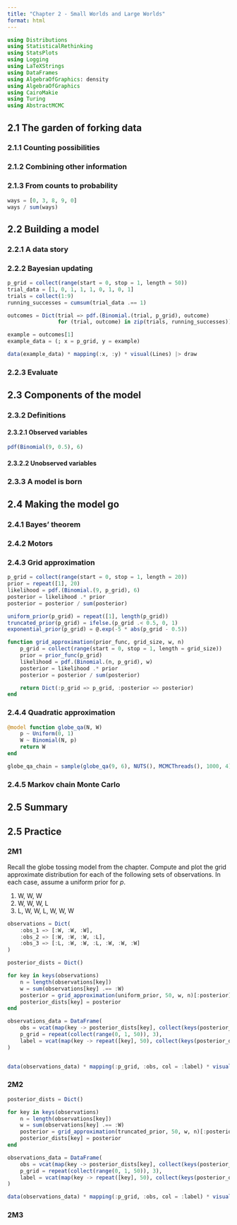 ```yaml
---
title: "Chapter 2 - Small Worlds and Large Worlds"
format: html
---
```


```julia
using Distributions
using StatisticalRethinking
using StatsPlots
using Logging
using LaTeXStrings
using DataFrames
using AlgebraOfGraphics: density
using AlgebraOfGraphics
using CairoMakie
using Turing
using AbstractMCMC
```

## 2.1 The garden of forking data

### 2.1.1 Counting possibilities

### 2.1.2 Combining other information

### 2.1.3 From counts to probability

```julia
ways = [0, 3, 8, 9, 0]
ways / sum(ways)
```

## 2.2 Building a model

### 2.2.1 A data story

### 2.2.2 Bayesian updating

```julia
p_grid = collect(range(start = 0, stop = 1, length = 50))
trial_data = [1, 0, 1, 1, 1, 0, 1, 0, 1]
trials = collect(1:9)
running_successes = cumsum(trial_data .== 1)

outcomes = Dict(trial => pdf.(Binomial.(trial, p_grid), outcome)
                for (trial, outcome) in zip(trials, running_successes))

example = outcomes[1]
example_data = (; x = p_grid, y = example)

data(example_data) * mapping(:x, :y) * visual(Lines) |> draw
```

### 2.2.3 Evaluate

## 2.3 Components of the model

### 2.3.2 Definitions

#### 2.3.2.1 Observed variables
```julia
pdf(Binomial(9, 0.5), 6)
```

#### 2.3.2.2 Unobserved variables

### 2.3.3 A model is born

## 2.4 Making the model go

### 2.4.1 Bayes' theorem

### 2.4.2 Motors

### 2.4.3 Grid approximation
```julia
p_grid = collect(range(start = 0, stop = 1, length = 20))
prior = repeat([1], 20)
likelihood = pdf.(Binomial.(9, p_grid), 6)
posterior = likelihood .* prior
posterior = posterior / sum(posterior)
```

```julia
uniform_prior(p_grid) = repeat([1], length(p_grid))
truncated_prior(p_grid) = ifelse.(p_grid .< 0.5, 0, 1)
exponential_prior(p_grid) = @.exp(-5 * abs(p_grid - 0.5))

function grid_approximation(prior_func, grid_size, w, n)
    p_grid = collect(range(start = 0, stop = 1, length = grid_size))
    prior = prior_func(p_grid)
    likelihood = pdf.(Binomial.(n, p_grid), w)
    posterior = likelihood .* prior
    posterior = posterior / sum(posterior)

    return Dict(:p_grid => p_grid, :posterior => posterior)
end
```

### 2.4.4 Quadratic approximation
```julia
@model function globe_qa(N, W)
    p ~ Uniform(0, 1)
    W ~ Binomial(N, p)
    return W
end

globe_qa_chain = sample(globe_qa(9, 6), NUTS(), MCMCThreads(), 1000, 4)
```

### 2.4.5 Markov chain Monte Carlo

## 2.5 Summary

## 2.5 Practice

### 2M1
Recall the globe tossing model from the chapter. Compute and plot the grid approximate distribution for each of the following sets of observations. In each case, assume a uniform prior for $p$.

1. W, W, W
2. W, W, W, L
3. L, W, W, L, W, W, W

```julia
observations = Dict(
    :obs_1 => [:W, :W, :W],
    :obs_2 => [:W, :W, :W, :L],
    :obs_3 => [:L, :W, :W, :L, :W, :W, :W]
)

posterior_dists = Dict()

for key in keys(observations)
    n = length(observations[key])
    w = sum(observations[key] .== :W)
    posterior = grid_approximation(uniform_prior, 50, w, n)[:posterior]
    posterior_dists[key] = posterior
end

observations_data = DataFrame(
    obs = vcat(map(key -> posterior_dists[key], collect(keys(posterior_dists)))...),
    p_grid = repeat(collect(range(0, 1, 50)), 3),
    label = vcat(map(key -> repeat([key], 50), collect(keys(posterior_dists)))...),
)


data(observations_data) * mapping(:p_grid, :obs, col = :label) * visual(Lines) |> draw 
```

### 2M2
```julia
posterior_dists = Dict()

for key in keys(observations)
    n = length(observations[key])
    w = sum(observations[key] .== :W)
    posterior = grid_approximation(truncated_prior, 50, w, n)[:posterior]
    posterior_dists[key] = posterior
end

observations_data = DataFrame(
    obs = vcat(map(key -> posterior_dists[key], collect(keys(posterior_dists)))...),
    p_grid = repeat(collect(range(0, 1, 50)), 3),
    label = vcat(map(key -> repeat([key], 50), collect(keys(posterior_dists)))...)
)

data(observations_data) * mapping(:p_grid, :obs, col = :label) * visual(Lines) |> draw
```

### 2M3
```julia

```